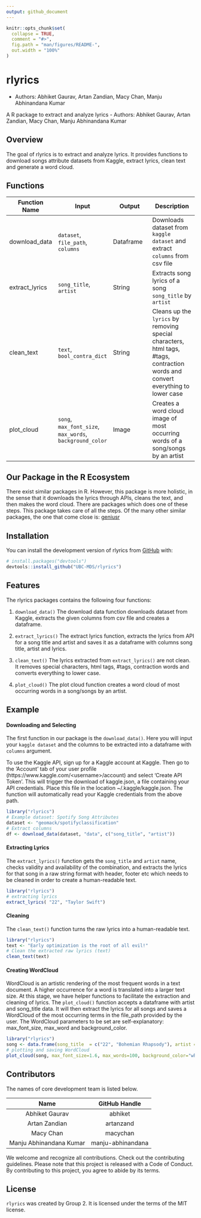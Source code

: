 ```yaml
---
output: github_document
---
```


<!-- README.md is generated from README.Rmd. Please edit that file -->

```r
knitr::opts_chunk$set(
  collapse = TRUE,
  comment = "#>",
  fig.path = "man/figures/README-",
  out.width = "100%"
)
```

# rlyrics

-   Authors: Abhiket Gaurav, Artan Zandian, Macy Chan, Manju Abhinandana Kumar

A R package to extract and analyze lyrics
- Authors: Abhiket Gaurav, Artan Zandian, Macy Chan, Manju Abhinandana Kumar

<!-- badges: start -->
<!-- badges: end -->

## Overview
The goal of rlyrics is to extract and analyze lyrics. It provides functions to download songs attribute datasets from Kaggle, extract lyrics, clean text and generate a word cloud.

## Functions


| Function Name | Input | Output | Description |
|-----------|------------|---------------|------------------|
| download_data | `dataset`, `file_path`, `columns` | Dataframe | Downloads dataset from `kaggle dataset` and extract `columns` from csv file |
| extract_lyrics | `song_title`, `artist` | String | Extracts song lyrics of a song `song_title` by `artist` |
| clean_text | `text`, `bool_contra_dict` | String |  Cleans up the `lyrics` by removing special characters, html tags, #tags, contraction words and convert everything to lower case |
| plot_cloud | `song`, `max_font_size`, `max_words`, `background_color` | Image | Creates a word cloud image of most occurring words of a song/songs by an artist |


## Our Package in the R Ecosystem

There exist similar packages in R. However, this package is more holistic, in the sense that it downloads the lyrics through APIs, cleans the text, and then makes the word cloud. There are packages which does one of these steps. This package takes care of all the steps. Of the many other similar packages, the one that come close is: [geniusr](https://cran.r-project.org/web/packages/geniusr/geniusr.pdf)

## Installation

You can install the development version of rlyrics from [GitHub](https://github.com/) with:

``` r
# install.packages("devtools")
devtools::install_github("UBC-MDS/rlyrics")
```

## Features

The rlyrics packages contains the following four functions:  

1. `download_data()` The download data function downloads dataset from Kaggle, extracts the given columns from csv file and creates a dataframe.

2. `extract_lyrics()` The extract lyrics function, extracts the lyrics from API for a song title and artist and saves it as a dataframe with columns song title, artist and lyrics.

3. `clean_text()` The lyrics extracted from `extract_lyrics()` are not clean. It removes special characters, html tags, #tags, contraction words and converts everything to lower case.

4. `plot_cloud()` The plot cloud function creates a word cloud of most occurring words in a song/songs by an artist.

## Example

#### Downloading and Selecting

The first function in our package is the `download_data()`. Here you will input your `kaggle dataset` and the columns to be extracted into a dataframe with `columns` argument.

To use the Kaggle API, sign up for a Kaggle account at Kaggle. Then go to the 'Account' tab of your user profile (https://www.kaggle.com/<username\>/account) and select 'Create API Token'. This will trigger the download of kaggle.json, a file containing your API credentials. Place this file in the location ~/.kaggle/kaggle.json. The function will automatically read your Kaggle credentials from the above path.

```r
library("rlyrics")
# Example dataset: Spotify Song Attributes  
dataset <- "geomack/spotifyclassification"
# Extract columns 
df <- download_data(dataset, "data", c("song_title", "artist"))
```

#### Extracting Lyrics

The `extract_lyrics()` function gets the `song_title` and `artist` name, checks validity and availability of the combination, and extracts the lyrics for that song in a raw string format with header, footer etc which needs to be cleaned in order to create a human-readable text.  

```r
library("rlyrics")
# extracting lyrics 
extract_lyrics( "22", "Taylor Swift")
```

#### Cleaning

The `clean_text()` function turns the raw lyrics into a human-readable text.

```r
library("rlyrics")
text <- "Early optimization is the root of all evil!"
# Clean the extracted raw lyrics (text)
clean_text(text)
```

#### Creating WordCloud

WordCloud is an artistic rendering of the most frequent words in a text document. A higher occurrence for a word is translated into a larger text size. 
At this stage, we have helper functions to facilitate the extraction and cleaning of lyrics. The `plot_cloud()` function accepts a dataframe with artist and song_title data. It will then extract the lyrics for all songs and saves a WordCloud of the most occurring terms in the file_path provided by the user. The WordCloud parameters to be set are self-explanatory: max_font_size, max_word and background_color.

```r
library("rlyrics")
song <- data.frame(song_title  = c("22", "Bohemian Rhapsody"), artist = c("Taylor Swift", "Queen"))
# plotting and saving WordCloud
plot_cloud(song, max_font_size=1.6, max_words=100, background_color="white")
```

## Contributors

The names of core development team is listed below.

|           Name          |   GitHub Handle   |
|:-----------------------:|:-----------------:|
|      Abhiket Gaurav     |      abhiket      |
|      Artan Zandian      |     artanzand     |
|        Macy Chan        |      macychan     |
| Manju Abhinandana Kumar | manju-abhinandana |

We welcome and recognize all contributions. Check out the contributing guidelines. Please note that this project is released with a Code of Conduct. By contributing to this project, you agree to abide by its terms.

## License

`rlyrics` was created by Group 2. It is licensed under the terms of the MIT license.

